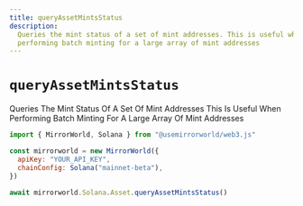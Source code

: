 ```yaml
---
title: queryAssetMintsStatus
description:
  Queries the mint status of a set of mint addresses. This is useful when
  performing batch minting for a large array of mint addresses
---
```


# `queryAssetMintsStatus`

Queries The Mint Status Of A Set Of Mint Addresses This Is Useful When
Performing Batch Minting For A Large Array Of Mint Addresses

```js
import { MirrorWorld, Solana } from "@usemirrorworld/web3.js"

const mirrorworld = new MirrorWorld({
  apiKey: "YOUR_API_KEY",
  chainConfig: Solana("mainnet-beta"),
})

await mirrorworld.Solana.Asset.queryAssetMintsStatus()
```
